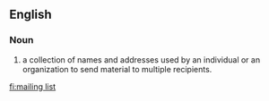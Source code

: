 ==English==
===Noun===
{{wikipedia}}
{{en-noun|sg=[[mailing]] [[list]]}}
#a collection of names and addresses used by an individual or an organization to send material to multiple recipients.

[[fi:mailing list]]